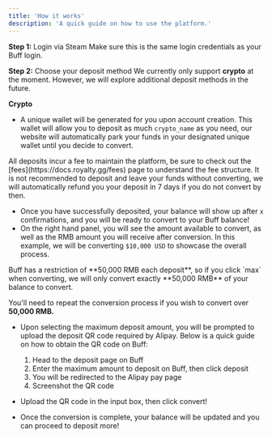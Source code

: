 ```yaml
---
title: 'How it works'
description: 'A quick guide on how to use the platform.'
---
```


**Step 1:** Login via Steam
<Info>
Make sure this is the same login credentials as your Buff login.
<Info>

**Step 2:** Choose your deposit method
<Info>
We currently only support **crypto** at the moment. However, we will explore additional deposit methods in the future. 
<Info>

**Crypto**
- A unique wallet will be generated for you upon account creation. This wallet will allow you to deposit as much `crypto_name` as you need, our website will automatically park your funds in your designated unique wallet until you decide to convert. 

<Info>
All deposits incur a fee to maintain the platform, be sure to check out the [fees](https://docs.royalty.gg/fees) page to understand the fee structure.
<Info>

<Warning>
It is not recommended to deposit and leave your funds without converting, we will automatically refund you your deposit in 7 days if you do not convert by then.
<Warning>

- Once you have successfully deposited, your balance will show up after `x` confirmations, and you will be ready to convert to your Buff balance!
- On the right hand panel, you will see the amount available to convert, as well as the RMB amount you will receive after conversion. In this example, we will be converting `$10,000 USD` to showcase the overall process.

<Tip>
Buff has a restriction of **50,000 RMB each deposit**, so if you click `max` when converting, we will only convert exactly **50,000 RMB** of your balance to convert.

You'll need to repeat the conversion process if you wish to convert over **50,000 RMB.**
<Tip>

- Upon selecting the maximum deposit amount, you will be prompted to upload the deposit QR code required by Alipay. Below is a quick guide on how to obtain the QR code on Buff:
    1. Head to the deposit page on Buff
    2. Enter the maximum amount to deposit on Buff, then click deposit
    3. You will be redirected to the Alipay pay page
    4. Screenshot the QR code

- Upload the QR code in the input box, then click convert!
- Once the conversion is complete, your balance will be updated and you can proceed to deposit more!